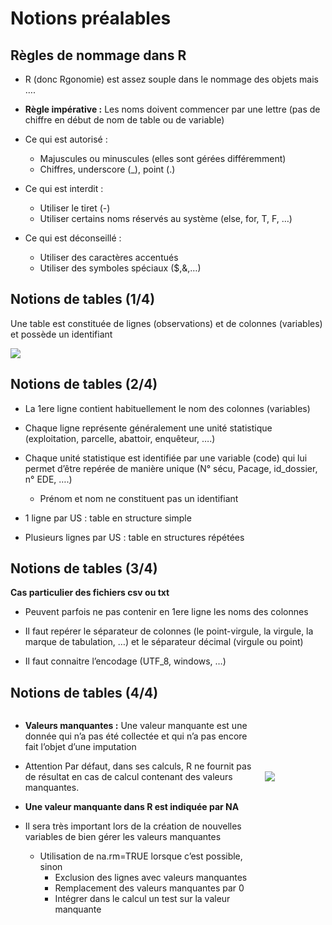 # Notions préalables {.backgroundTitre}

## Règles de nommage dans R

- R (donc Rgonomie) est assez souple dans le nommage des objets mais ….  

- **Règle impérative :** Les noms doivent commencer par une lettre (pas de chiffre en début de nom de table ou de variable)  

- Ce qui est [autorisé]{.green} :  
    - Majuscules ou minuscules (elles sont gérées différemment)  
    - Chiffres,  underscore (_), point (.)  
    
- Ce qui est [interdit]{.red} :  
    - Utiliser le tiret (-)  
    - Utiliser certains noms réservés au système (else, for, T, F, …)  
    
- Ce qui est [déconseillé]{.orange} :  
    - Utiliser des caractères accentués  
    - Utiliser des symboles spéciaux ($,&,…)	

## Notions de tables (1/4)

Une table est constituée de [lignes]{.green} (observations) et de [colonnes]{.red} (variables) et possède un [identifiant]{.blue}  

![](img/differentes_tables.png){fig-align="center"}

## Notions de tables (2/4)

- La 1ere ligne contient habituellement le nom des colonnes (variables)  
  
- Chaque ligne représente généralement une unité statistique (exploitation, parcelle, abattoir, enquêteur, ….)  
  
- Chaque unité statistique est identifiée par une variable (code) qui lui permet d’être repérée de manière unique (N° sécu, Pacage, id_dossier, n° EDE, ….)  

    - Prénom et nom ne constituent pas un identifiant
  
- 1 ligne par US : table en structure simple  
- Plusieurs lignes par US : table en structures répétées  

## Notions de tables (3/4)

**Cas particulier des fichiers csv ou txt**  
  
- Peuvent parfois ne pas contenir en 1ere ligne les noms des colonnes  
  
- Il faut repérer le séparateur de colonnes (le point-virgule, la virgule, la marque de tabulation, …) et le séparateur décimal (virgule ou point)  
  
- Il faut connaitre l’encodage (UTF_8, windows, …)


## Notions de tables (4/4)


::: columns
::: {.column width="80%"}
- **Valeurs manquantes :** Une valeur manquante est une donnée qui n’a pas été collectée et qui n’a pas encore fait l’objet d’une imputation  

- [Attention]{.red} Par défaut, dans ses calculs, R ne fournit pas de résultat en cas de calcul contenant des valeurs manquantes.  

- **Une valeur manquante dans R est indiquée par NA**  
  
- Il sera très important lors de la création de nouvelles variables de bien gérer les valeurs manquantes  
    - Utilisation de na.rm=TRUE lorsque c’est possible, sinon  
        - Exclusion des lignes avec valeurs manquantes  
        - Remplacement des valeurs manquantes par 0  
        - Intégrer dans le calcul un test sur la valeur manquante
:::

::: {.column width="20%"}
<br>
<br>
<br>
<br>
   
![](img/valeurs_manquantes.png){fig-align="left"}
:::
:::